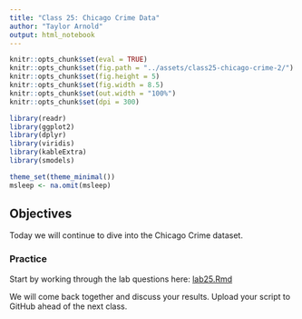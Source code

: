 ```yaml
---
title: "Class 25: Chicago Crime Data"
author: "Taylor Arnold"
output: html_notebook
---
```


```r
knitr::opts_chunk$set(eval = TRUE)
knitr::opts_chunk$set(fig.path = "../assets/class25-chicago-crime-2/")
knitr::opts_chunk$set(fig.height = 5)
knitr::opts_chunk$set(fig.width = 8.5)
knitr::opts_chunk$set(out.width = "100%")
knitr::opts_chunk$set(dpi = 300)
```

```r
library(readr)
library(ggplot2)
library(dplyr)
library(viridis)
library(kableExtra)
library(smodels)

theme_set(theme_minimal())
msleep <- na.omit(msleep)
```

## Objectives

Today we will continue to dive into the Chicago Crime dataset.

### Practice

Start by working through the lab questions here:
<a href="https://raw.githubusercontent.com/statsmaths/stat209/master/labs/lab25.Rmd" download="lab25.Rmd" target="_blank">lab25.Rmd</a>

We will come back together and discuss your results.
Upload your script to GitHub ahead of the next class.








